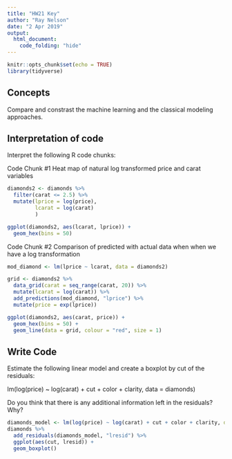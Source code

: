 ```yaml
---
title: "HW21 Key"
author: "Ray Nelson"
date: "2 Apr 2019"
output:
  html_document:
    code_folding: "hide"
---
```


```r
knitr::opts_chunk$set(echo = TRUE)
library(tidyverse)
```

## Concepts  

Compare and constrast the machine learning and the classical modeling approaches.
    
## Interpretation of code  

Interpret the following R code chunks: 

Code Chunk #1 Heat map of natural log transformed price and carat variables

```r
diamonds2 <- diamonds %>% 
  filter(carat <= 2.5) %>% 
  mutate(lprice = log(price),
         lcarat = log(carat)
         )

ggplot(diamonds2, aes(lcarat, lprice)) + 
  geom_hex(bins = 50)
```

Code Chunk #2 Comparison of predicted with actual data when when we have a log transformation

```r
mod_diamond <- lm(lprice ~ lcarat, data = diamonds2)

grid <- diamonds2 %>% 
  data_grid(carat = seq_range(carat, 20)) %>% 
  mutate(lcarat = log(carat)) %>% 
  add_predictions(mod_diamond, "lprice") %>% 
  mutate(price = exp(lprice))

ggplot(diamonds2, aes(carat, price)) + 
  geom_hex(bins = 50) + 
  geom_line(data = grid, colour = "red", size = 1)
```

## Write Code

Estimate the following linear model and create a boxplot by cut of the residuals:

lm(log(price) ~ log(carat) + cut + color + clarity, data = diamonds)  

Do you think that there is any additional information left in the residuals? Why?

```r
diamonds_model <- lm(log(price) ~ log(carat) + cut + color + clarity, data = diamonds)
diamonds %>% 
  add_residuals(diamonds_model, "lresid") %>% 
  ggplot(aes(cut, lresid)) +
  geom_boxplot()
```